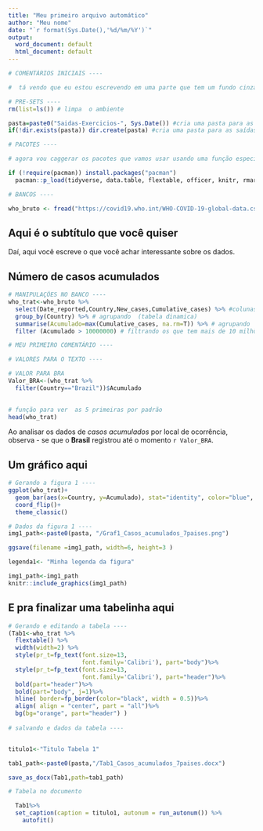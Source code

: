 ```yaml
---
title: "Meu primeiro arquivo automático"
author: "Meu nome"
date: "`r format(Sys.Date(),'%d/%m/%Y')`"
output:
  word_document: default
  html_document: default
---
```


```r
# COMENTÁRIOS INICIAIS ----

#  tá vendo que eu estou escrevendo em uma parte que tem um fundo cinza? Isso é chamado de "chunk" que significa pedaço em inglês. Um "chunk" é onde a gente vai escrever os códigos de R mesmo.  Depois vamos voltar a esses assuntos com mais detalhes!

# PRE-SETS ----
rm(list=ls()) # limpa  o ambiente

pasta=paste0("Saidas-Exercicios-", Sys.Date()) #cria uma pasta para as saídas do dia
if(!dir.exists(pasta)) dir.create(pasta) #cria uma pasta para as saídas do dia
```

```r
# PACOTES ----

# agora vou caggerar os pacotes que vamos usar usando uma função especial. Não se preocupe em entender isso agora. Apenas rode! Vai instalar os pacotes que não tiver instalados no seu computador. E carregar todos. 

if (!require(pacman)) install.packages("pacman")
  pacman::p_load(tidyverse, data.table, flextable, officer, knitr, rmarkdown)
```

```r
# BANCOS ----

who_bruto <- fread("https://covid19.who.int/WHO-COVID-19-global-data.csv", na.strings = "")
```

## Aqui é o subtítulo que você quiser

Daí, aqui você escreve o que você achar interessante sobre os dados.

## Número de casos acumulados

```r
# MANIPULAÇÕES NO BANCO ----
who_trat<-who_bruto %>% 
  select(Date_reported,Country,New_cases,Cumulative_cases) %>% #colunas q quero
  group_by(Country) %>% # agrupando  (tabela dinamica)
  summarise(Acumulado=max(Cumulative_cases, na.rm=T)) %>% # agrupando  (tabela dinamica)
  filter (Acumulado > 10000000) # filtrando os que tem mais de 10 milhões

# MEU PRIMEIRO COMENTÁRIO ----

# VALORES PARA O TEXTO ----

# VALOR PARA BRA
Valor_BRA<-(who_trat %>% 
  filter(Country=="Brazil"))$Acumulado
  
```

```r
# função para ver  as 5 primeiras por padrão
head(who_trat) 
```

Ao analisar os dados de *casos acumulados* por local de ocorrência, observa - se que o **Brasil** registrou até o momento `r Valor_BRA`.

## Um gráfico aqui

```r
# Gerando a figura 1 ----
ggplot(who_trat)+
  geom_bar(aes(x=Country, y=Acumulado), stat="identity", color="blue", fill="pink")+
  coord_flip()+
  theme_classic()

# Dados da figura 1 ----
img1_path<-paste0(pasta, "/Graf1_Casos_acumulados_7paises.png")

ggsave(filename =img1_path, width=6, height=3 )

legenda1<- "Minha legenda da figura"
```

```r
img1_path<-img1_path
knitr::include_graphics(img1_path)
```

## E pra finalizar uma tabelinha aqui

```r

# Gerando e editando a tabela ----
(Tab1<-who_trat %>% 
  flextable() %>% 
  width(width=2) %>% 
  style(pr_t=fp_text(font.size=13,
                     font.family='Calibri'), part="body")%>%
  style(pr_t=fp_text(font.size=13,
                     font.family='Calibri'), part="header")%>%
  bold(part="header")%>%
  bold(part="body", j=1)%>%
  hline( border=fp_border(color="black", width = 0.5))%>%
  align( align = "center", part = "all")%>%
  bg(bg="orange", part="header") )
 
# salvando e dados da tabela ----


titulo1<-"Titulo Tabela 1"

tab1_path<-paste0(pasta,"/Tab1_Casos_acumulados_7paises.docx")

save_as_docx(Tab1,path=tab1_path)


```

```r
# Tabela no documento 

  Tab1%>% 
  set_caption(caption = titulo1, autonum = run_autonum()) %>%
    autofit()

```
